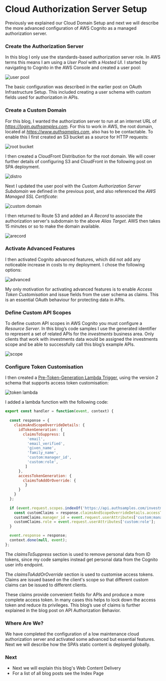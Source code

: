 # Cloud Authorization Server Setup

Previously we explained our <Link href='/posts/cloud-domain-setup'>Cloud Domain Setup</Link> and next we will describe the more advanced configuration of AWS Cognito as a managed authorization server.

### Create the Authorization Server

In this blog I only use the standards-based authorization server role. In AWS terms this means I am using a *User Pool* with a *Hosted UI*. I started by navigating to Cognito in the AWS Console and created a user pool:

![user pool](/images/600/user-pool.jpg)

The basic configuration was described in the earlier post on <Link href='/posts/oauth-infrastructure-setup'>OAuth Infrastructure Setup</Link>. This included creating a user schema with custom fields used for authorization in APIs.

### Create a Custom Domain

For this blog, I wanted the authorization server to run at an internet URL of *https://login.authsamples.com*. For this to work in AWS, the root domain, located at *https://www.authsamples.com*, also has to be contactable. To enable this I first created an S3 bucket as a source for HTTP requests:

![root bucket](/images/600/root-bucket.jpg)

I then created a CloudFront Distribution for the root domain. We will cover further details of configuring S3 and CloudFront in the following post on SPA deployment.

![distro](/images/600/distro.jpg)

Next I updated the user pool with the *Custom Authorization Server Subdomain* we defined in the previous post, and also referenced the *AWS Managed SSL Certificate*:

![custom domain](/images/600/custom-domain.jpg)

I then returned to Route 53 and added an *A Record* to associate the authorization server's subdomain to the above *Alias Target*. AWS then takes 15 minutes or so to make the domain available.

![arecord](/images/600/arecord.jpg)

### Activate Advanced Features

I then activated Cognito advanced features, which did not add any noticeable increase in costs to my deployment. I chose the following options:

![advanced](/images/600/advanced.jpg)

My only motivation for activating advanced features is to enable *Access Token Customisation* and issue fields from the user schema as claims. This is an essential OAuth behaviour for protecting data in APIs.

### Define Custom API Scopes

To define custom API scopes in AWS Cognito you must configure a *Resource Server*. In this blog’s code samples I use the generated identifier to represent a set of related APIs for the *investments* business area. Only clients that work with investments data would be assigned the investments scope and be able to successfully call this blog’s example APIs.

![scope](/images/600/scope.jpg)

### Configure Token Customisation

I then created a [Pre-Token-Generation Lambda Trigger](https://docs.aws.amazon.com/cognito/latest/developerguide/user-pool-lambda-pre-token-generation.html), using the version 2 schema that supports access token customisation:

![token lambda](/images/600/token-lambda.jpg)

I added a lambda function with the following code:

```javascript
export const handler = function(event, context) {
  
  const response = {
    claimsAndScopeOverrideDetails: {
      idTokenGeneration: {
        claimsToSuppress: [
          'email',
          'email_verified',
          'given_name',
          'family_name',
          'custom:manager_id',
          'custom:role',
    	 ]
      },
      accessTokenGeneration: {
        claimsToAddOrOverride: {
    	 }
      }
    }
  };
  
  if (event.request.scopes.indexOf('https://api.authsamples.com/investments') !== -1) {
    const customClaims = response.claimsAndScopeOverrideDetails.accessTokenGeneration.claimsToAddOrOverride;
    customClaims.manager_id = event.request.userAttributes['custom:manager_id'];
    customClaims.role = event.request.userAttributes['custom:role'];
  }

  event.response = response;
  context.done(null, event);
};
```

The *claimsToSuppress* section is used to remove personal data from ID tokens, since my code samples instead get personal data from the Cognito user info endpoint.

The *claimsToAddOrOverride* section is used to customise access tokens. Claims are issued based on the client's scope so that different custom claims can be issued to different clients.

These claims provide convenient fields for APIs and produce a more complete access token. In many cases this helps to lock down the access token and reduce its privileges. This blog’s use of claims is further explained in the blog post on <Link href='/posts/api-authorization-design'>API Authorization Behavior</Link>.

### Where Are We?

We have completed the configuration of a low maintenance cloud authorization server and activated some advanced but essential features. Next we will describe how the SPA’s static content is deployed globally.

### Next

- Next we will explain this blog's <Link href='/posts/cdn-static-content-delivery'>Web Content Delivery</Link>
- For a list of all blog posts see the <Link href='/posts/index'>Index Page</Link>